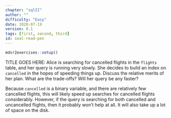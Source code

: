 ```yaml
---
chapter: "sqlII"
author: ""
difficulty: "Easy"
date: 2020-07-19 
version: 0.1
tags: [first, second, third]
id: seal-read-pen
---
```


```r
mdsr2exercises::setup()
```

TITLE GOES HERE: Alice is searching for cancelled flights in the `flights` table, and her query is running very slowly. She decides to build an index on `cancelled` in the hopes of speeding things up. Discuss the relative merits of her plan. What are the trade-offs? Will her query be any faster?


 <!--begin-answer-->
Because `cancelled` is a binary variable, and there are relatively few cancelled flights, this will likely speed up searches for cancelled flights considerably. However, if the query is searching for both cancelled and uncancelled flights, then it probably won't help at all. It will also take up a lot of space on the disk.
 <!--end-answer-->


